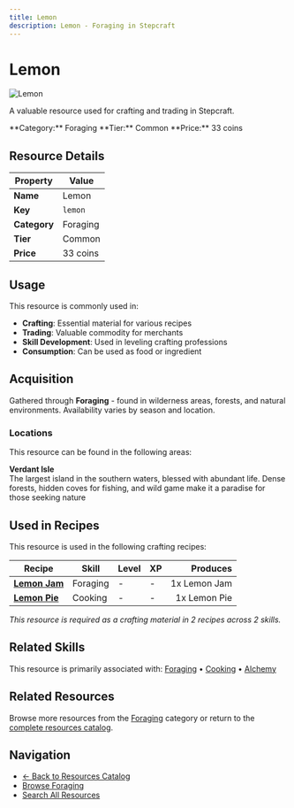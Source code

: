 ```yaml
---
title: Lemon
description: Lemon - Foraging in Stepcraft
---
```


# Lemon

<div className="flex items-start gap-6 mb-8">
  <div className="flex-shrink-0">
    <img src="/assets/resources/foraging/lemon.png" alt="Lemon" className="w-24 h-24 border rounded-lg" />
  </div>
  <div className="flex-1">
    <div className="space-y-2">
      <p className="text-lg text-muted-foreground">A valuable resource used for crafting and trading in Stepcraft.</p>
      <div className="flex flex-wrap gap-4 text-sm">
        <span className="px-2 py-1 bg-blue-100 dark:bg-blue-900 rounded-md">
          **Category:** Foraging
        </span>
        <span className="px-2 py-1 bg-gray-100 dark:bg-gray-900 rounded-md">
          **Tier:** Common
        </span>
        <span className="px-2 py-1 bg-green-100 dark:bg-green-900 rounded-md">
          **Price:** 33 coins
        </span>
      </div>
    </div>
  </div>
</div>

## Resource Details

| Property | Value |
|----------|-------|
| **Name** | Lemon |
| **Key** | `lemon` |
| **Category** | Foraging |
| **Tier** | Common |
| **Price** | 33 coins |


## Usage

This resource is commonly used in:

- **Crafting**: Essential material for various recipes
- **Trading**: Valuable commodity for merchants
- **Skill Development**: Used in leveling crafting professions
- **Consumption**: Can be used as food or ingredient



## Acquisition

Gathered through **Foraging** - found in wilderness areas, forests, and natural environments. Availability varies by season and location.

### Locations

This resource can be found in the following areas:

**Verdant Isle**  
The largest island in the southern waters, blessed with abundant life. Dense forests, hidden coves for fishing, and wild game make it a paradise for those seeking nature


## Used in Recipes

This resource is used in the following crafting recipes:

| Recipe | Skill | Level | XP | Produces |
|--------|-------|-------|----|---------:|
| **[Lemon Jam](/docs/items/individual/lemon_jam)** | Foraging | - | - | 1x Lemon Jam |
| **[Lemon Pie](/docs/items/individual/lemon_pie)** | Cooking | - | - | 1x Lemon Pie |

*This resource is required as a crafting material in 2 recipes across 2 skills.*


## Related Skills

This resource is primarily associated with: [Foraging](/docs/skills/individual/foraging) • [Cooking](/docs/skills/individual/cooking) • [Alchemy](/docs/skills/individual/alchemy)

## Related Resources

Browse more resources from the [Foraging](/docs/resources#foraging) category or return to the [complete resources catalog](/docs/resources).

## Navigation

- [← Back to Resources Catalog](/docs/resources)
- [Browse Foraging](/docs/resources#foraging)
- [Search All Resources](/search)
